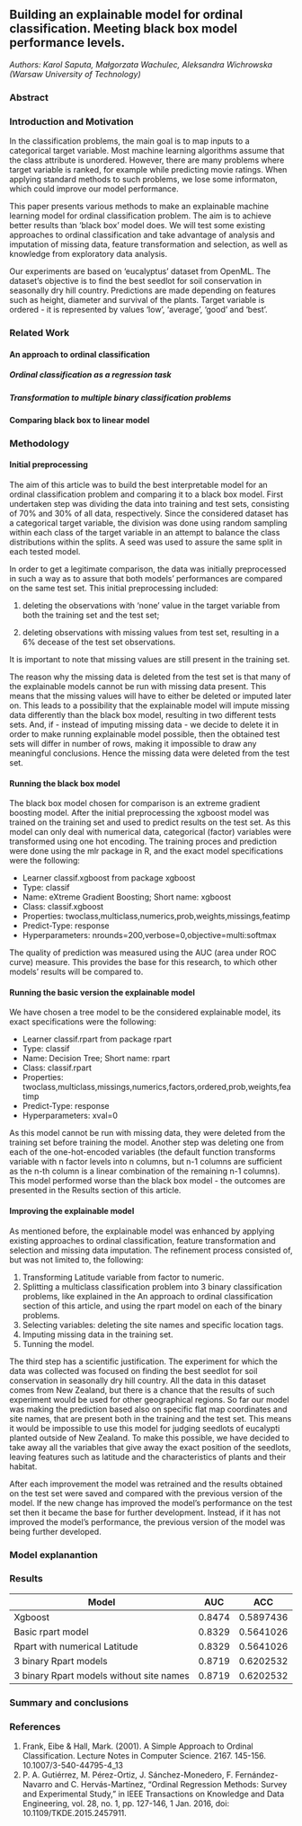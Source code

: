 ## Building an explainable model for ordinal classification. Meeting black box model performance levels.


*Authors: Karol Saputa, Małgorzata Wachulec, Aleksandra Wichrowska (Warsaw University of Technology)*

### Abstract


### Introduction and Motivation

In the classification problems, the main goal is to map inputs to a categorical target variable. Most machine learning algorithms assume that the class attribute is unordered. However, there are many problems where target variable is ranked, for example while predicting movie ratings. When applying standard methods to such problems, we lose some informaton, which could improve our model performance.

This paper presents various methods to make an explainable machine learning model for ordinal classification problem. The aim is to achieve better results than 'black box' model does. We will test some existing approaches to ordinal classification and take advantage of analysis and imputation of missing data, feature transformation and selection, as well as knowledge from exploratory data analysis. 

Our experiments are based on 'eucalyptus' dataset from OpenML. The dataset's objective is to find the best seedlot for soil conservation in seasonally dry hill country. Predictions are made depending on features such as height, diameter and survival of the plants. Target variable is ordered - it is represented by values 'low', 'average', 'good' and 'best'.


### Related Work

#### An approach to ordinal classification

##### Ordinal classification as a regression task

##### Transformation to multiple binary classification problems

#### Comparing black box to linear model

### Methodology

#### Initial preprocessing

The aim of this article was to build the best interpretable model for an ordinal classification problem and comparing it to a black box model. First undertaken step was dividing the data into training and test sets, consisting of 70% and 30% of all data, respectively. Since the considered dataset has a categorical target variable, the division was done using random sampling within each class of the target variable in an attempt to balance the class distributions within the splits. A seed was used to assure the same split in each tested model.

In order to get a legitimate comparison, the data was initially preprocessed in such a way as to assure that both models’ performances are compared on the same test set. This initial preprocessing included:

1. deleting the observations with ‘none’ value in the target variable from both the training set and the test set;

2. deleting observations with missing values from test set, resulting in a 6% decease of the test set observations.

It is important to note that missing values are still present in the training set. 

The reason why the missing data is deleted from the test set is that many of the explainable models cannot be run with missing data present. This means that the missing values will have to either be deleted or imputed later on. This leads to a possibility that the explainable model will impute missing data differently than the black box model, resulting in two different tests sets. And, if - instead of imputing missing data - we decide to delete it in order to make running explainable model possible, then the obtained test sets will differ in number of rows, making it impossible to draw any meaningful conclusions. Hence the missing data were deleted from the test set.

#### Running the black box model 

The black box model chosen for comparison is an extreme gradient boosting model. After the initial preprocessing the xgboost model was trained on the training set and used to predict results on the test set. As this model can only deal with numerical data, categorical (factor) variables were transformed using one hot encoding. The training proces and prediction were done using the mlr package in R, and the exact model specifications were the following:

* Learner classif.xgboost from package xgboost
* Type: classif
* Name: eXtreme Gradient Boosting; Short name: xgboost
* Class: classif.xgboost
* Properties: twoclass,multiclass,numerics,prob,weights,missings,featimp
* Predict-Type: response
* Hyperparameters: nrounds=200,verbose=0,objective=multi:softmax

The quality of prediction was measured using the AUC (area under ROC curve) measure. This provides the base for this research, to which other models’ results will be compared to.

#### Running the basic version the explainable model

We have chosen a tree model to be the considered explainable model, its exact specifications were the following:

* Learner classif.rpart from package rpart
* Type: classif
* Name: Decision Tree; Short name: rpart
* Class: classif.rpart
* Properties: twoclass,multiclass,missings,numerics,factors,ordered,prob,weights,featimp
* Predict-Type: response
* Hyperparameters: xval=0

As this model cannot be run with missing data, they were deleted from the training set before training the model. Another step was deleting one from each of the one-hot-encoded variables (the default function transforms variable with n factor levels into n columns, but n-1 columns are sufficient as the n-th column is a linear combination of the remaining n-1 columns). This model performed worse than the black box model - the outcomes are presented in the Results section of this article.

#### Improving the explainable model

As mentioned before, the explainable model was enhanced by applying existing approaches to ordinal classification, feature transformation and selection and missing data imputation. The refinement process consisted of, but was not limited to, the following:

1. Transforming Latitude variable from factor to numeric.
2. Splitting a multiclass classification problem into 3 binary classification problems, like explained in the An approach to ordinal classification section of this article, and using the rpart model on each of the binary problems.
3. Selecting variables: deleting the site names and specific location tags. 
4. Imputing missing data in the training set.
5. Tunning the model.

The third step has a scientific justification. The experiment for which the data was collected was focused on finding the best seedlot for soil conservation in seasonally dry hill country. All the data in this dataset comes from New Zealand, but there is a chance that the results of such experiment would be used for other geographical regions. So far our model was making the prediction based also on specific flat map coordinates and site names, that are present both in the training and the test set. This means it would be impossible to use this model for judging seedlots of eucalypti planted outside of New Zealand. To make this possible, we have decided to take away all the variables that give away the exact position of the seedlots, leaving features such as latitude and the characteristics of plants and their habitat.

After each improvement the model was retrained and the results obtained on the test set were saved and compared with the previous version of the model. If the new change has improved the model’s performance on the test set then it became the base for further development. Instead, if it has not improved the model’s performance, the previous version of the model was being further developed.

### Model explanantion

### Results

| Model  | AUC | ACC | 
| ------- | ------------- | ------- |
| Xgboost | 0.8474 | 0.5897436 |
| Basic rpart model | 0.8329 | 0.5641026 |
| Rpart with numerical Latitude | 0.8329 |  0.5641026 |
| 3 binary Rpart models | 0.8719 | 0.6202532 |
|  3 binary Rpart models without site names | 0.8719 | 0.6202532 |

### Summary and conclusions 

### References

1. Frank, Eibe & Hall, Mark. (2001). A Simple Approach to Ordinal Classification. Lecture Notes in Computer Science. 2167. 145-156. 10.1007/3-540-44795-4_13
2. P. A. Gutiérrez, M. Pérez-Ortiz, J. Sánchez-Monedero, F. Fernández-Navarro and C. Hervás-Martínez, "Ordinal Regression Methods: Survey and Experimental Study," in IEEE Transactions on Knowledge and Data Engineering, vol. 28, no. 1, pp. 127-146, 1 Jan. 2016, doi: 10.1109/TKDE.2015.2457911.
